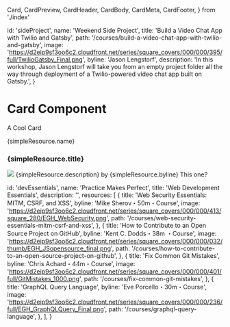   Card,
  CardPreview,
  CardHeader,
  CardBody,
  CardMeta,
  CardFooter,
} from './index'

<Meta title="Components/card" />

  id: 'sideProject',
  name: 'Weekend Side Project',
  title: 'Build a Video Chat App with Twilio and Gatsby',
  path: '/courses/build-a-video-chat-app-with-twilio-and-gatsby',
  image:
    'https://d2eip9sf3oo6c2.cloudfront.net/series/square_covers/000/000/395/full/TwilioGatsby_Final.png',
  byline: 'Jason Lengstorf',
  description:
    'In this workshop, Jason Lengstorf will take you from an empty project folder all the way through deployment of a Twilio-powered video chat app built on Gatsby.',
}

# Card Component

A Cool Card

<Canvas>
  <Story name="Default">
    <div className="max-w-2xl bg-gray-100 p-5">
      <Card>
        <CardHeader>
          {simpleResource.name}
          <h3>{simpleResource.title}</h3>
        </CardHeader>
        <CardPreview>
          <Image src={simpleResource.image} />
        </CardPreview>
        <CardBody>
          <Markdown>{simpleResource.description}</Markdown>
        </CardBody>
        <CardMeta>by {simpleResource.byline}</CardMeta>
        <CardFooter>
          <Link href={simpleResource.path}>This one?</Link>
        </CardFooter>
      </Card>
    </div>
  </Story>
  <Story name="Horizontal">
    <div className="max-w-2xl bg-gray-100 p-5">
      <HorizontalResourceCard resource={simpleResource} />
    </div>
  </Story>
  <Story name="Vertical">
    <div className="max-w-2xl bg-gray-100 p-5">
      <VerticalResourceCard resource={simpleResource} />
    </div>
  </Story>
  <Story name="Vertical Collection">
    <div className="max-w-2xl bg-gray-100 p-5">
      <VerticalResourceCollectionCard resource={devEssentials} />
    </div>
  </Story>
</Canvas>

  id: 'devEssentials',
  name: 'Practice Makes Perfect',
  title: 'Web Development Essentials',
  description: '',
  resources: [
    {
      title: 'Web Security Essentials: MITM, CSRF, and XSS',
      byline: 'Mike Sherov・50m・Course',
      image:
        'https://d2eip9sf3oo6c2.cloudfront.net/series/square_covers/000/000/413/square_280/EGH_WebSecurity.png',
      path: '/courses/web-security-essentials-mitm-csrf-and-xss',
    },
    {
      title: 'How to Contribute to an Open Source Project on GitHub',
      byline: 'Kent C. Dodds・38m ・Course',
      image:
        'https://d2eip9sf3oo6c2.cloudfront.net/series/square_covers/000/000/032/thumb/EGH_JSopensource_final.png',
      path: '/courses/how-to-contribute-to-an-open-source-project-on-github',
    },
    {
      title: 'Fix Common Git Mistakes',
      byline: 'Chris Achard・44m・Course',
      image:
        'https://d2eip9sf3oo6c2.cloudfront.net/series/square_covers/000/000/401/full/GitMistakes_1000.png',
      path: '/courses/fix-common-git-mistakes',
    },
    {
      title: 'GraphQL Query Language',
      byline: 'Eve Porcello・30m・Course',
      image:
        'https://d2eip9sf3oo6c2.cloudfront.net/series/square_covers/000/000/236/full/EGH_GraphQLQuery_Final.png',
      path: '/courses/graphql-query-language',
    },
  ],
}
